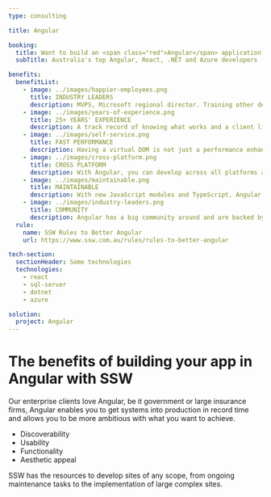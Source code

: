 ---
type: consulting

title: Angular

booking:
  title: Want to build an <span class="red">Angular</span> application?
  subTitle: Australia's top Angular, React, .NET and Azure developers

benefits:
  benefitList:
    - image: ../images/happier-employees.png
      title: INDUSTRY LEADERS
      description: MVPS, Microsoft regional director. Training other developers in technology and process.
    - image: ../images/years-of-experience.png
      title: 25+ YEARS' EXPERIENCE
      description: A track record of knowing what works and a client list ranging from small business all the way to the largest businesses in Australia.
    - image: ../images/self-service.png
      title: FAST PERFORMANCE
      description: Having a virtual DOM is not just a performance enhancement, it also adds additional functionality. When rendering a JSX element, every single virtual DOM object will get updated.
    - image: ../images/cross-platform.png
      title: CROSS PLATFORM
      description: With Angular, you can develop across all platforms and build apps for any deployment target, including web, native mobile and native desktop.
    - image: ../images/maintainable.png
      title: MAINTAINABLE
      description: With new JavaScript modules and TypeScript, Angular is a highly structured, intuitive framework.
    - image: ../images/industry-leaders.png
      title: COMMUNITY
      description: Angular has a big community around and are backed by great companies - Google.
  rule:
    name: SSW Rules to Better Angular
    url: https://www.ssw.com.au/rules/rules-to-better-angular

tech-section:
  sectionHeader: Some technologies
  technologies:
    - react
    - sql-server
    - dotnet
    - azure

solution:
  project: Angular
---

# The benefits of building your app in **Angular** with SSW

Our enterprise clients love Angular, be it government or large insurance firms, Angular enables you to get systems into production in record time and allows you to be more ambitious with what you want to achieve.

- Discoverability
- Usability
- Functionality
- Aesthetic appeal

SSW has the resources to develop sites of any scope, from ongoing maintenance tasks to the implementation of large complex sites.
